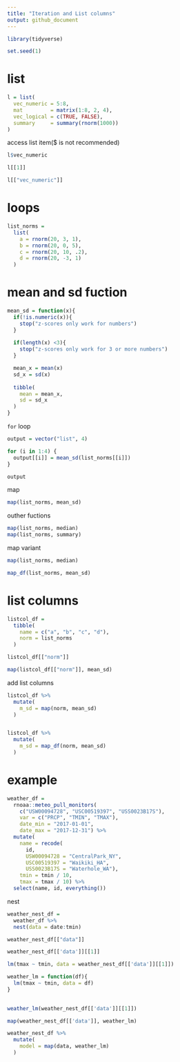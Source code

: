 ```yaml
---
title: "Iteration and List columns"
output: github_document
---
```


```r
library(tidyverse)

set.seed(1)

```


# list

```r
l = list(
  vec_numeric = 5:8,
  mat         = matrix(1:8, 2, 4),
  vec_logical = c(TRUE, FALSE),
  summary     = summary(rnorm(1000))
)
```

access list item($ is not recommended)
```r
l$vec_numeric

l[[1]]

l[["vec_numeric"]]
```

# loops

```r
list_norms = 
  list(
    a = rnorm(20, 3, 1),
    b = rnorm(20, 0, 5),
    c = rnorm(20, 10, .2),
    d = rnorm(20, -3, 1)
  )


```

# mean and sd fuction
```r
mean_sd = function(x){
  if(!is.numeric(x)){
    stop("z-scores only work for numbers")
  }
  
  if(length(x) <3){
    stop("z-scores only work for 3 or more numbers")
  }

  mean_x = mean(x)
  sd_x = sd(x)
  
  tibble(
    mean = mean_x,
    sd = sd_x
  )
}
```

`for` loop
```r
output = vector("list", 4)

for (i in 1:4) {
  output[[i]] = mean_sd(list_norms[[i]])
}

output 
```

map
```r
map(list_norms, mean_sd)
```

outher fuctions
```r
map(list_norms, median)
map(list_norms, summary)
```

map variant
```r
map(list_norms, median)

map_df(list_norms, mean_sd)
```

# list columns
```r
listcol_df = 
  tibble(
    name = c("a", "b", "c", "d"),
    norm = list_norms
  )

listcol_df[["norm"]]

map(listcol_df[["norm"]], mean_sd)
```

add list columns
```r
listcol_df %>% 
  mutate(
    m_sd = map(norm, mean_sd)
  )


listcol_df %>% 
  mutate(
    m_sd = map_df(norm, mean_sd)
  )
```

# example
```r
weather_df = 
  rnoaa::meteo_pull_monitors(
    c("USW00094728", "USC00519397", "USS0023B17S"),
    var = c("PRCP", "TMIN", "TMAX"), 
    date_min = "2017-01-01",
    date_max = "2017-12-31") %>%
  mutate(
    name = recode(
      id, 
      USW00094728 = "CentralPark_NY", 
      USC00519397 = "Waikiki_HA",
      USS0023B17S = "Waterhole_WA"),
    tmin = tmin / 10,
    tmax = tmax / 10) %>%
  select(name, id, everything())
```

nest
```r
weather_nest_df = 
  weather_df %>% 
  nest(data = date:tmin)

weather_nest_df[["data"]]
```


```r
weather_nest_df[['data']][[1]]

lm(tmax ~ tmin, data = weather_nest_df[['data']][[1]])
```

```r
weather_lm = function(df){
  lm(tmax ~ tmin, data = df)
}
  

weather_lm(weather_nest_df[['data']][[1]])

map(weather_nest_df[['data']], weather_lm)
```

```r
weather_nest_df %>% 
  mutate(
    model = map(data, weather_lm)
  )

```


